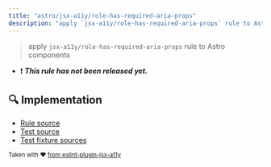 ```yaml
---
title: "astro/jsx-a11y/role-has-required-aria-props"
description: "apply `jsx-a11y/role-has-required-aria-props` rule to Astro components"
---
```


> apply `jsx-a11y/role-has-required-aria-props` rule to Astro components

- ❗ <badge text="This rule has not been released yet." vertical="middle" type="error"> **_This rule has not been released yet._** </badge>



## 🔍 Implementation

- [Rule source](https://github.com/ota-meshi/eslint-plugin-astro/blob/main/src/rules/jsx-a11y/role-has-required-aria-props.ts)
- [Test source](https://github.com/ota-meshi/eslint-plugin-astro/blob/main/tests/src/rules/jsx-a11y/role-has-required-aria-props.ts)
- [Test fixture sources](https://github.com/ota-meshi/eslint-plugin-astro/tree/main/tests/fixtures/rules/jsx-a11y/role-has-required-aria-props)

<sup>Taken with ❤️ [from eslint-plugin-jsx-a11y](https://github.com/jsx-eslint/eslint-plugin-jsx-a11y/tree/HEAD/docs/rules/role-has-required-aria-props.md)</sup>

